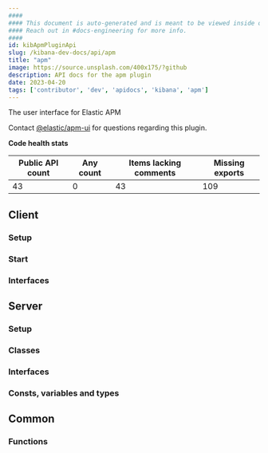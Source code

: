 ```yaml
---
####
#### This document is auto-generated and is meant to be viewed inside our experimental, new docs system.
#### Reach out in #docs-engineering for more info.
####
id: kibApmPluginApi
slug: /kibana-dev-docs/api/apm
title: "apm"
image: https://source.unsplash.com/400x175/?github
description: API docs for the apm plugin
date: 2023-04-20
tags: ['contributor', 'dev', 'apidocs', 'kibana', 'apm']
---
```


The user interface for Elastic APM

Contact [@elastic/apm-ui](https://github.com/orgs/elastic/teams/apm-ui) for questions regarding this plugin.

**Code health stats**

| Public API count  | Any count | Items lacking comments | Missing exports |
|-------------------|-----------|------------------------|-----------------|
| 43 | 0 | 43 | 109 |

## Client

### Setup
<DocDefinitionList data={[apmObj.client.setup]}/>

### Start
<DocDefinitionList data={[apmObj.client.start]}/>

### Interfaces
<DocDefinitionList data={apmObj.client.interfaces}/>

## Server

### Setup
<DocDefinitionList data={[apmObj.server.setup]}/>

### Classes
<DocDefinitionList data={apmObj.server.classes}/>

### Interfaces
<DocDefinitionList data={apmObj.server.interfaces}/>

### Consts, variables and types
<DocDefinitionList data={apmObj.server.misc}/>

## Common

### Functions
<DocDefinitionList data={apmObj.common.functions}/>

